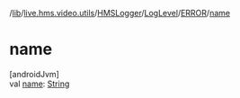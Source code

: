 /[lib](/api-reference/android/v2/home/content)/[live.hms.video.utils](../../../index)/[HMSLogger](../../index)/[LogLevel](../index)/[ERROR](index)/[name](name)

# name

[androidJvm]\
val [name](name): [String](https://kotlinlang.org/api/latest/jvm/stdlib/kotlin/-string/index.html)
